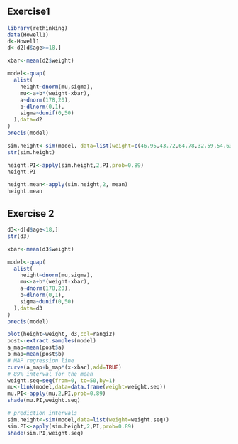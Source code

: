 ## Exercise1

```r
library(rethinking)
data(Howell1)
d<-Howell1
d<-d2[d$age>=18,]

xbar<-mean(d2$weight)

model<-quap(
  alist(
    height~dnorm(mu,sigma),
    mu<-a+b*(weight-xbar),
    a~dnorm(178,20),
    b~dlnorm(0,1),
    sigma~dunif(0,50)
  ),data=d2
)
precis(model)
```

```r
sim.height<-sim(model, data=list(weight=c(46.95,43.72,64.78,32.59,54.63)))
str(sim.height)
```

```r
height.PI<-apply(sim.height,2,PI,prob=0.89)
height.PI
```

```r
height.mean<-apply(sim.height,2, mean)
height.mean
```

## Exercise 2

```r
d3<-d[d$age<18,]
str(d3)
```

```r
xbar<-mean(d3$weight)

model<-quap(
  alist(
    height~dnorm(mu,sigma),
    mu<-a+b*(weight-xbar),
    a~dnorm(178,20),
    b~dlnorm(0,1),
    sigma~dunif(0,50)
  ),data=d3
)
precis(model)

```

```r
plot(height~weight, d3,col=rangi2)
post<-extract.samples(model)
a_map=mean(post$a)
b_map=mean(post$b)
# MAP regression line
curve(a_map+b_map*(x-xbar),add=TRUE)
# 89% interval for the mean
weight.seq=seq(from=0, to=50,by=1)
mu<-link(model,data=data.frame(weight=weight.seq))
mu.PI<-apply(mu,2,PI,prob=0.89)
shade(mu.PI,weight.seq)

# prediction intervals
sim.height<-sim(model,data=list(weight=weight.seq))
sim.PI<-apply(sim.height,2,PI,prob=0.89)
shade(sim.PI,weight.seq)
```
